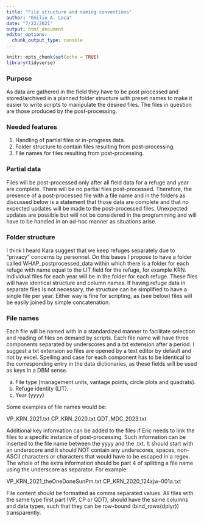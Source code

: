 ```yaml
---
title: "File structure and naming conventions"
author: "Emilio A. Laca"
date: "7/22/2021"
output: html_document
editor_options: 
  chunk_output_type: console
---
```


```r

knitr::opts_chunk$set(echo = TRUE)
library(tidyverse)

```


### Purpose

As data are gathered in the field they have to be post processed and stored/archived in a planned folder structure with preset names to make it easier to write scripts to manipulate the desired files. The files in question are those produced by the post-processing.

### Needed features

1. Handling of partial files or in-progress data.
2. Folder structure to contain files resulting from post-processing.
3. File names for files resulting from post-processing.

### Partial data

Files will be post-processed only after all field data for a refuge and year are complete. There will be no partial files post-processed. Therefore, the presence of a post-processed file with a file name and in the folders as discussed below is a statement that those data are complete and that no expected updates will be made to the post-processed files. Unexpected updates are possible but will not be considered in the programming and will have to be handled in an ad-hoc manner as situations arise.

### Folder structure

I think I heard Kara suggest that we keep refuges separately due to "privacy" concerns by personnel. On this bases I propose to have a folder called WHAP_postprocessed_data within which there is a folder for each refuge with name equal to the LIT field for the refuge, for example KRN. Individual files for each year will be in the folder for each refuge. These files will have identical structure and column names. If having refuge data in separate files is not necessary, the structure can be simplified to have a single file per year. Either way is fine for scripting, as (see below) files will be easily joined by simple concatenation.

### File names

Each file will be named with in a standardized manner to facilitate selection and reading of files on demand by scripts. Each file name will have three components separated by underscores and a txt extension after a period. I suggest a txt extension so files are opened by a text editor by default and not by excel. Spelling and case for each component has to be identical to the corresponding entry in the data dictionaries, as these fields will be used as keys in a DBM sense.

a. File type (management units, vantage points, circle plots and quadrats).
b. Refuge identity (LIT).
c. Year (yyyy)

Some examples of file names would be:

VP_KRN_2021.txt
CP_KRN_2020.txt
QDT_MDC_2023.txt


Additional key information can be added to the files if Eric needs to link the files to a specific instance of post-processing. Such information can be inserted to the file name between the yyyy and the .txt. It should start with an underscore and it should NOT contain any underscores, spaces, non-ASCII characters or characters that would have to be escaped in a regex. The whole of the extra information should be part 4 of splitting a file name using the underscore as separator. For example:

VP_KRN_2021_theOneDoneSunPm.txt
CP_KRN_2020_124xjw-001a.txt


File content should be formatted as comma separated values. All files with the same type first part (VP, CP or QDT), should have the same columns and data types, such that they can be row-bound (bind_rows{dplyr}) transparently.